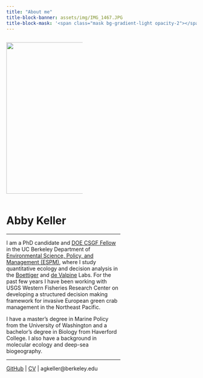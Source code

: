 ---
title: "About me"
title-block-banner: assets/img/IMG_1467.JPG
title-block-mask: '<span class="mask bg-gradient-light opacity-2"></span>'
---

::: {layout-ncol="2"}
::: {.column width="40%"}
![](assets/img/IMG_5516_2.JPG){height="400"}
:::

::: {.column width="60%"}
# Abby Keller

------------------------------------------------------------------------

I am a PhD candidate and [DOE CSGF Fellow](https://www.krellinst.org/csgf/) in the UC Berkeley Department of [Environmental Science, Policy, and Management (ESPM)](https://ourenvironment.berkeley.edu/), where I study quantitative ecology and decision analysis in the [Boettiger](https://www.carlboettiger.info/) and [de Valpine](https://nature.berkeley.edu/~pdevalpine/) Labs. For the past few years I have been working with USGS Western Fisheries Research Center on developing a structured decision making framework for invasive European green crab management in the Northeast Pacific.

I have a master's degree in Marine Policy from the University of Washington and a bachelor's degree in Biology from Haverford College. I also have a background in molecular ecology and deep-sea biogeography.

------------------------------------------------------------------------

[GitHub](https://github.com/abigailkeller) \| [CV](assets/img/Keller_CV.pdf) \| agkeller@berkeley.edu
:::
:::

